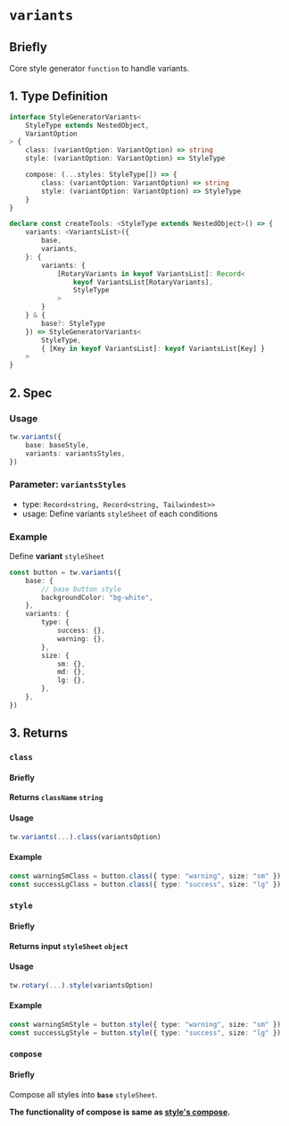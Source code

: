 
# `variants`

## Briefly

Core style generator `function` to handle variants.

## 1. Type Definition

```ts
interface StyleGeneratorVariants<
    StyleType extends NestedObject,
    VariantOption
> {
    class: (variantOption: VariantOption) => string
    style: (variantOption: VariantOption) => StyleType

    compose: (...styles: StyleType[]) => {
        class: (variantOption: VariantOption) => string
        style: (variantOption: VariantOption) => StyleType
    }
}

declare const createTools: <StyleType extends NestedObject>() => {
    variants: <VariantsList>({
        base,
        variants,
    }: {
        variants: {
            [RotaryVariants in keyof VariantsList]: Record<
                keyof VariantsList[RotaryVariants],
                StyleType
            >
        }
    } & {
        base?: StyleType
    }) => StyleGeneratorVariants<
        StyleType,
        { [Key in keyof VariantsList]: keyof VariantsList[Key] }
    >
}
```

## 2. Spec

### Usage

```ts
tw.variants({
    base: baseStyle,
    variants: variantsStyles,
})
```

### Parameter: `variantsStyles`

-   type: `Record<string, Record<string, Tailwindest>>`
-   usage: Define variants `styleSheet` of each conditions

### Example

Define **variant** `styleSheet`

```ts /variants/ /type/ /success/ /warning/ /size/ /sm/ /md/ /lg/
const button = tw.variants({
    base: {
        // base button style
        backgroundColor: "bg-white",
    },
    variants: {
        type: {
            success: {},
            warning: {},
        },
        size: {
            sm: {},
            md: {},
            lg: {},
        },
    },
})
```

## 3. Returns

### `class`

#### Briefly

**Returns `className` `string`**

#### Usage

```ts
tw.variants(...).class(variantsOption)
```

#### Example

```ts /class/ /"warning"/ /"success"/ /"sm"/ /"lg"/
const warningSmClass = button.class({ type: "warning", size: "sm" })
const successLgClass = button.class({ type: "success", size: "lg" })
```

### `style`

#### Briefly

**Returns input `styleSheet` `object`**

#### Usage

```ts /style/
tw.rotary(...).style(variantsOption)
```

#### Example

```ts /style/ /"warning"/ /"success"/ /"sm"/ /"lg"/
const warningSmStyle = button.style({ type: "warning", size: "sm" })
const successLgStyle = button.style({ type: "success", size: "lg" })
```

### `compose`

#### Briefly

Compose all styles into **`base`** `styleSheet`.

**The functionality of compose is same as [style's compose](./style#compose).**
